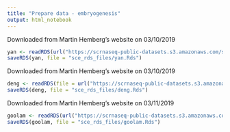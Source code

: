 ```yaml
---
title: "Prepare data - embryogenesis"
output: html_notebook
---
```


Downloaded from Martin Hemberg’s website on 03/10/2019
```r
yan <- readRDS(url("https://scrnaseq-public-datasets.s3.amazonaws.com/scater-objects/yan.rds"))
saveRDS(yan, file = "sce_rds_files/yan.Rds")
```

Downloaded from Martin Hemberg’s website on 03/10/2019
```r
deng <- readRDS(file = url("https://scrnaseq-public-datasets.s3.amazonaws.com/scater-objects/deng-reads.rds"))
saveRDS(deng, file = "sce_rds_files/deng.Rds")
```

Downloaded from Martin Hemberg’s website on 03/11/2019
```r
goolam <- readRDS(url("https://scrnaseq-public-datasets.s3.amazonaws.com/scater-objects/goolam.rds"))
saveRDS(goolam, file = "sce_rds_files/goolam.Rds")
```